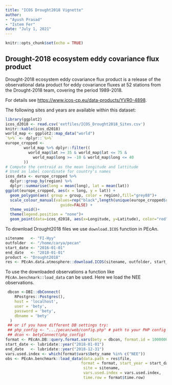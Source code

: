 ```yaml
---
title: "ICOS Drought2018 Vignette"
author: 
- "Ayush Prasad"
- "Istem Fer"
date: "July 1, 2021"
---
```




```r
knitr::opts_chunk$set(echo = TRUE)
```

## Drought-2018 ecosystem eddy covariance flux product

Drought-2018 ecosystem eddy covariance flux product is a release of the observational data product for eddy covariance fluxes at 52 stations from the Drought-2018 team, covering the period 1989-2018. 

For details see <https://www.icos-cp.eu/data-products/YVR0-4898>.

The following sites and years are available within this dataset:

```r
library(ggplot2)
icos_d2018 <- read.csv('extfiles/ICOS_Drought2018_Sites.csv')
knitr::kable(icos_d2018)
world_map <- ggplot2::map_data("world")
`%>%` <- dplyr::`%>%`
europe_cropped <-
        world_map %>% dplyr::filter((
          world_map$lat >= 35 & world_map$lat <= 75 &
            world_map$long >= -10 & world_map$long <= 40
        ))
# Compute the centroid as the mean longitude and lattitude
# Used as label coordinate for country's names
icos_data <- europe_cropped %>%
  dplyr::group_by(region) %>%
  dplyr::summarise(long = mean(long), lat = mean(lat))
ggplot(europe_cropped, aes(x = long, y = lat)) +
  geom_polygon(aes( group = group, color = region),fill="grey88")+
  scale_colour_manual(values=rep("black",length(unique(europe_cropped$region))),
                        guide=FALSE) +
  theme_void()+
  theme(legend.position = "none")+
  geom_point(data=icos_d2018, aes(x=Longitude, y=Latitude), color="red", size=2)

```

To download Drought2018 files we use `download.ICOS` function in PEcAn.
```r
sitename   <- "FI-Hyy"
outfolder  <- "/home/carya/pecan"
start_date <- "2016-01-01"
end_date   <- "2018-01-01"
product <- "Drought2018"
res <- PEcAn.data.atmosphere::download.ICOS(sitename, outfolder, start_date, end_date, product)

```

To use the downloaded observations a function like `PEcAn.benchmark::load_data` can be used. Here we load the NEE observations.
```r
 dbcon <-DBI::dbConnect(
    RPostgres::Postgres(),
    host = 'localhost',
    user = 'bety',
    password = 'bety',
    dbname = 'bety'
  )
 ## or if you have different DB settings try:
 ## php_config <- ".../pecan/web/config.php" # path to your PHP config file
 ## dcon <- betyConnect(php_config)
format <- PEcAn.DB::query.format.vars(bety = dbcon, format.id = 1000000136)
start_date <- lubridate::year("2018-01-01")
end_date   <- lubridate::year("2018-12-31")
vars.used.index <- which(format$vars$bety_name %in% c("NEE"))
obs <- PEcAn.benchmark::load_data(data.path = res$file, 
                                 format = format, start_year = start_date,  end_year = end_date,
                                  site = sitename, 
                                  vars.used.index = vars.used.index,
                                  time.row = format$time.row)

```

